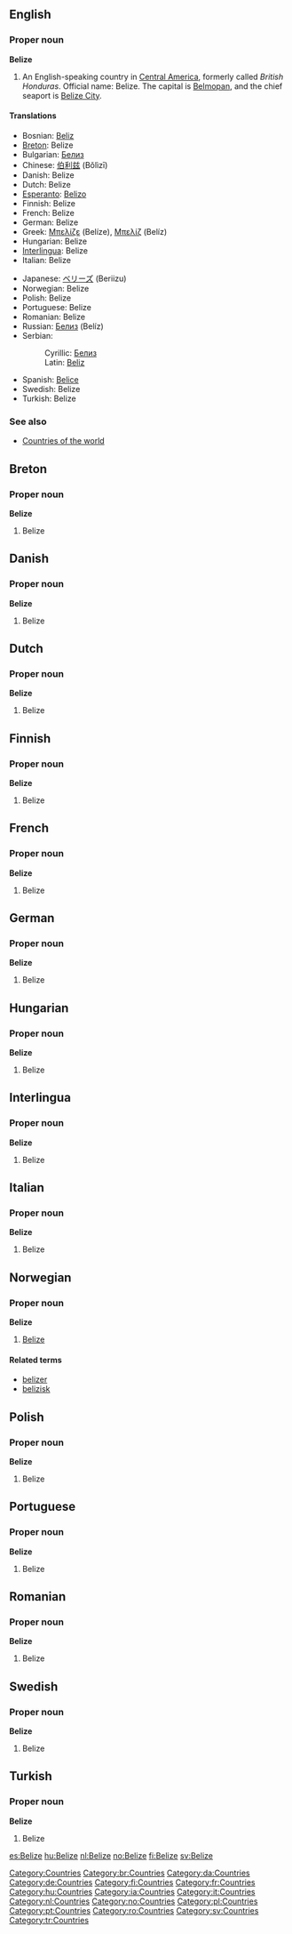 ==English==

===Proper noun===
'''Belize'''

# An English-speaking country in [[Central America]], formerly called ''British Honduras''. Official name: Belize. The capital is [[Belmopan]], and the chief seaport is [[Belize City]].

====Translations====
{{top}}
*Bosnian: [[Beliz#Bosnian|Beliz]] {{m}}
*[[Breton]]: Belize
*Bulgarian: [[Белиз#Bulgarian|Белиз]]
*Chinese: [[伯利兹]] (Bǒlìzī)
*Danish: Belize
*Dutch: Belize
*[[Esperanto]]: [[Belizo]]
*Finnish: Belize
*French: Belize
*German: Belize
*Greek: [[Μπελίζε]] (Belíze), [[Μπελίζ]] (Belíz)
*Hungarian: Belize
*[[Interlingua]]: Belize
*Italian: Belize
{{mid}}
*Japanese: [[ベリーズ]] (Beriizu)
*Norwegian: Belize
*Polish: Belize
*Portuguese: Belize
*Romanian: Belize
*Russian: [[Белиз#Russian|Белиз]] (Belíz) {{m}}
*Serbian:
*:Cyrillic: [[Белиз#Serbian|Белиз]] {{m}}
*:Latin: [[Beliz#Serbian|Beliz]] {{m}}
*Spanish: [[Belice]]
*Swedish: Belize
*Turkish: Belize
{{bottom}}

===See also===
*[[Countries of the world]]

==Breton==
===Proper noun===
'''Belize'''
#Belize

==Danish==
===Proper noun===
'''Belize'''
#Belize

==Dutch==
===Proper noun===
'''Belize'''
#Belize

==Finnish==
===Proper noun===
'''Belize'''
#Belize

==French==
===Proper noun===
'''Belize'''
#Belize

==German==
===Proper noun===
'''Belize'''
#Belize

==Hungarian==
===Proper noun===
'''Belize'''
#Belize

==Interlingua==
===Proper noun===
'''Belize'''
#Belize

==Italian==
===Proper noun===
'''Belize'''
#Belize

==Norwegian==
===Proper noun===
'''Belize'''
#[[#English|Belize]]
====Related terms====
*[[belizer]]
*[[belizisk]]

==Polish==
===Proper noun===
'''Belize'''
#Belize

==Portuguese==
===Proper noun===
'''Belize'''
#Belize

==Romanian==
===Proper noun===
'''Belize'''
#Belize

==Swedish==
===Proper noun===
'''Belize'''
#Belize

==Turkish==
===Proper noun===
'''Belize'''
#Belize

[[Category:Countries]]
[[Category:br:Countries]]
[[Category:da:Countries]]
[[Category:de:Countries]]
[[Category:fi:Countries]]
[[Category:fr:Countries]]
[[Category:hu:Countries]]
[[Category:ia:Countries]]
[[Category:it:Countries]]
[[Category:nl:Countries]]
[[Category:no:Countries]]
[[Category:pl:Countries]]
[[Category:pt:Countries]]
[[Category:ro:Countries]]
[[Category:sv:Countries]]
[[Category:tr:Countries]]

[[es:Belize]]
[[hu:Belize]]
[[nl:Belize]]
[[no:Belize]]
[[fi:Belize]]
[[sv:Belize]]